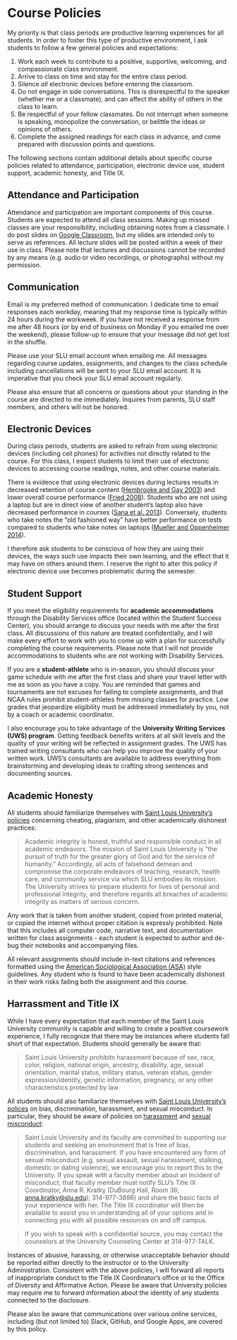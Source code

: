# Course Policies

My priority is that class periods are productive learning experiences for all students. In order to foster this type of productive environment, I ask students to follow a few general policies and expectations:

1.  Work each week to contribute to a positive, supportive, welcoming, and compassionate class environment.
2.  Arrive to class on time and stay for the entire class period.
3.  Silence *all* electronic devices before entering the classroom.
4.  Do not engage in side conversations. This is disrespectful to the speaker (whether me or a classmate), and can affect the ability of others in the class to learn.
5.  Be respectful of your fellow classmates. Do not interrupt when someone is speaking, monopolize the conversation, or belittle the ideas or opinions of others.
6.  Complete the assigned readings for each class in advance, and come prepared with discussion points and questions.
    
The following sections contain additional details about specific course policies related to attendance, participation, electronic device use, student support, academic honesty, and Title IX.

## Attendance and Participation

Attendance and participation are important components of this course. Students are expected to attend all class sessions. Making up missed classes are your responsibility, including obtaining notes from a classmate. I do post slides on [Google Classroom](https://classroom.google.com), but my slides are intended only to serve as references. All lecture slides will be posted within a week of their use in class. Please note that lectures and discussions cannot be recorded by any means (e.g. audio or video recordings, or photographs) without my permission.

## Communication

Email is my preferred method of communication. I dedicate time to email responses each workday, meaning that my response time is typically within 24 hours during the workweek. If you have not received a response from me after 48 hours (or by end of business on Monday if you emailed me over the weekend), please follow-up to ensure that your message did not get lost in the shuffle.

Please use your SLU email account when emailing me. All messages regarding course updates, assignments, and changes to the class schedule including cancellations will be sent to your SLU email account. It is imperative that you check your SLU email account regularly.

Please also ensure that all concerns or questions about your standing in the course are directed to me immediately. Inquires from parents, SLU staff members, and others will not be honored.

## Electronic Devices

During class periods, students are asked to refrain from using electronic devices (including cell phones) for activities not directly related to the course. For this class, I expect students to limit their use of electronic devices to accessing course readings, notes, and other course materials.

There is evidence that using electronic devices during lectures results in decreased retention of course content ([Hembrooke and Gay 2003](https://link.springer.com/article/10.1007/BF02940852)) and lower overall course performance ([Fried 2008](https://www.sciencedirect.com/science/article/pii/S0360131506001436)). Students who are not using a laptop but are in direct view of another student’s laptop also have decreased performance in courses ([Sana et al. 2013](https://www.sciencedirect.com/science/article/pii/S0360131512002254)). Conversely, students who take notes the “old fashioned way” have better performance on tests compared to students who take notes on laptops ([Mueller and Oppenheimer 2014](http://journals.sagepub.com/doi/abs/10.1177/0956797614524581)).

I therefore ask students to be conscious of how they are using their devices, the ways such use impacts their own learning, and the effect that it may have on others around them. I reserve the right to alter this policy if electronic device use becomes problematic during the semester.

## Student Support

If you meet the eligibility requirements for **academic accommodations** through the Disability Services office (located within the Student Success Center), you should arrange to discuss your needs with me after the first class. All discussions of this nature are treated confidentially, and I will make every effort to work with you to come up with a plan for successfully completing the course requirements. Please note that I will not provide accommodations to students who are not working with Disability Services.

If you are a **student-athlete** who is in-season, you should discuss your game schedule with me after the first class and share your travel letter with me as soon as you have a copy. You are reminded that games and tournaments are not excuses for failing to complete assignments, and that NCAA rules prohibit student-athletes from missing classes for practice. Low grades that jeopardize eligibility must be addressed immediately by you, not by a coach or academic coordinator.

I also encourage you to take advantage of the **University Writing Services (UWS) program**. Getting feedback benefits writers at all skill levels and the quality of your writing will be reflected in assignment grades. The UWS has trained writing consultants who can help you improve the quality of your written work. UWS’s consultants are available to address everything from brainstorming and developing ideas to crafting strong sentences and documenting sources.

## Academic Honesty

All students should familiarize themselves with [Saint Louis University’s policies](http://www.slu.edu/Documents/provost/academic_affairs/Academic%20Integrity%20Policy%20FINAL%20%206-26-15.pd) concerning cheating, plagiarism, and other academically dishonest practices:

> Academic integrity is honest, truthful and responsible conduct in all academic endeavors. The mission of Saint Louis University is “the pursuit of truth for the greater glory of God and for the service of humanity.” Accordingly, all acts of falsehood demean and compromise the corporate endeavors of teaching, research, health care, and community service via which SLU embodies its mission. The University strives to prepare students for lives of personal and professional integrity, and therefore regards all breaches of academic integrity as matters of serious concern.

Any work that is taken from another student, copied from printed material, or copied the internet without proper citation is expressly prohibited. Note that this includes all computer code, narrative text, and documentation written for class assignments - each student is expected to author and de-bug their notebooks and accompanying files. 

All relevant assignments should include in-text citations and references formatted using the [American Sociological Association (ASA)](https://owl.english.purdue.edu/owl/resource/583/1/) style guidelines. Any student who is found to have been academically dishonest in their work risks failing both the assignment and this course.

## Harrassment and Title IX

While I have every expectation that each member of the Saint Louis University community is capable and willing to create a positive coursework experience, I fully recognize that there may be instances where students fall short of that expectation. Students should generally be aware that: 

> Saint Louis University prohibits harassment because of sex, race, color, religion, national origin, ancestry, disability, age, sexual orientation, marital status, military status, veteran status, gender expression/identity, genetic information, pregnancy, or any other characteristics protected by law.

All students should also familiarize themselves with [Saint Louis University’s polices](http://www.slu.edu/general-counsel-home/office-of-institutional-equity-and-diversity) on bias, discrimination, harassment, and sexual misconduct. In particular, they should be aware of policies on [harassment](https://www.slu.edu/general-counsel/institutional-equity-diversity/pdfs/harassment-policy.pdf) and [sexual misconduct](https://www.slu.edu/about/safety/sexual-assault-resources.php):

> Saint Louis University and its faculty are committed to supporting our students and seeking an environment that is free of bias, discrimination, and harassment. If you have encountered any form of sexual misconduct (e.g. sexual assault, sexual harassment, stalking, domestic or dating violence), we encourage you to report this to the University. If you speak with a faculty member about an incident of misconduct, that faculty member must notify SLU’s Title IX Coordinator, Anna R. Kratky (DuBourg Hall, Room 36; <anna.kratky@slu.edu>); 314-977-3886) and share the basic facts of your experience with her. The Title IX coordinator will then be available to assist you in understanding all of your options and in connecting you with all possible resources on and off campus. 

> If you wish to speak with a confidential source, you may contact the counselors at the University Counseling Center at 314-977-TALK.

Instances of abusive, harassing, or otherwise unacceptable behavior should be reported either directly to the instructor or to the University Administration. Consistent with the above policies, I will forward all reports of inappropriate conduct to the Title IX Coordinator’s office or to the Office of Diversity and Affirmative Action. Please be aware that University policies may require me to forward information about the identity of any students connected to the disclosure.

Please also be aware that communications over various online services, including (but not limited to) Slack, GitHub, and Google Apps, are covered by this policy.